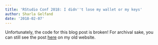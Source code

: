 ```yaml
---
title: 'RStudio Conf 2018: I didn''t lose my wallet or my keys'
author: Sharla Gelfand
date: '2018-02-07'
---
```


Unfortunately, the code for this blog post is broken! For archival sake, you can still see the post [here](http://sharlagelfand.netlify.com/posts/rstudio-conf-2018/) on my old website.
